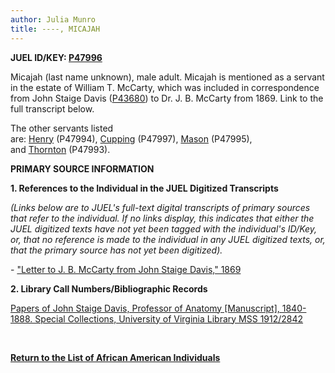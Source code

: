 ```yaml
---
author: Julia Munro
title: ----, MICAJAH
---
```

**JUEL ID/KEY: [P47996](http://juel.iath.virginia.edu/public_person?person=47996 "P47996")** 

Micajah (last name unknown), male adult. Micajah is mentioned as a servant in the estate of William T. McCarty, which was included in correspondence from John Staige Davis ([P43680](http://juel.iath.virginia.edu/public_person?person=43680 "P43680")) to Dr. J. B. McCarty from 1869. Link to the full transcript below.

The other servants listed are: [Henry](http://juel.iath.virginia.edu/node/942 "----, HENRY") (P47994), [Cupping](http://juel.iath.virginia.edu/node/945 "----, CUPPING") (P47997), [Mason](http://juel.iath.virginia.edu/node/943 "----, MASON") (P47995), and [Thornton](http://juel.iath.virginia.edu/node/941 "----, THORNTON") (P47993).   

**PRIMARY SOURCE INFORMATION** 

**1\. References to the Individual in the JUEL Digitized Transcripts**

_(Links below are to JUEL's full-text digital transcripts of primary sources that refer to the individual. If no links display, this indicates that either the JUEL digitized texts have not yet been tagged with the individual's ID/Key, or, that no reference is made to the individual in any JUEL digitized texts, or, that the primary source has not yet been digitized)._   

\- ["Letter to J. B. McCarty from John Staige Davis," 1869](http://juel.iath.virginia.edu/node/343?doc=/juel_display/Cadavers/JS_Davis/McCarty_1869 "Letter to JB McCarty to John Staige Davis")

**2\. Library Call Numbers/Bibliographic Records**

[Papers of John Staige Davis, Professor of Anatomy \[Manuscript\], 1840-1888. Special Collections, University of Virginia Library MSS 1912/2842](https://search.lib.virginia.edu/catalog/u3930111 "Papers of John Staige Davis, Prof. Anatomy 1840-88")

  
[](http://search.lib.virginia.edu/catalog/u6607353 "Proctor's Daybook")

 [](http://search.lib.virginia.edu/catalog/u6371432)

**[Return to the List of African American Individuals](http://juel.iath.virginia.edu/node/367 "Return to the List of African-American Individuals")**